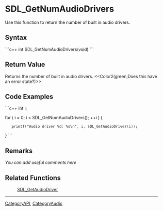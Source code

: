<!-- pragma section-numbers off -->
<!-- pragma disable-camelcase -->

= SDL_GetNumAudioDrivers =
Use this function to return the number of built in audio drivers.


== Syntax ==
```c++
int SDL_GetNumAudioDrivers(void)
```

== Return Value ==
Returns the number of built in audio drivers.  <<Color2(green,Does this have an error state?)>>

== Code Examples ==
```c++
int i;

for ( i = 0; i < SDL_GetNumAudioDrivers(); ++i ) {
    printf("Audio driver %d: %s\n", i, SDL_GetAudioDriver(i));
}
```

== Remarks ==
''You can add useful comments here''

== Related Functions ==
:[[SDL_GetAudioDriver]]

----
[[CategoryAPI]], [[CategoryAudio]]
